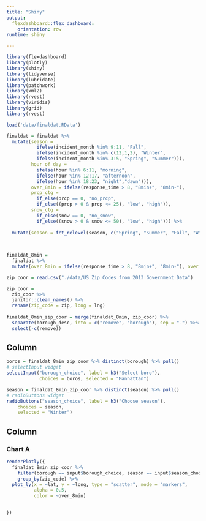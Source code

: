 ```yaml
---
title: "Shiny"
output: 
  flexdashboard::flex_dashboard:
    orientation: row
runtime: shiny

---
```



```r
library(flexdashboard)
library(plotly)
library(shiny)
library(tidyverse)
library(lubridate)
library(patchwork)
library(xml2)
library(rvest)
library(viridis)
library(grid)
library(rvest)

load('data/finaldat.RData')

finaldat = finaldat %>%
  mutate(season = 
           ifelse(incident_month %in% 9:11, "Fall",
           ifelse(incident_month %in% c(12,1,2), "Winter",
           ifelse(incident_month %in% 3:5, "Spring", "Summer"))), 
         hour_of_day = 
           ifelse(hour %in% 6:11, "morning",
           ifelse(hour %in% 12:17, "afternoon",
           ifelse(hour %in% 18:23, "night","dawn"))), 
         over_8min = ifelse(response_time > 8, "8min+", "8min-"),
         prcp_ctg = 
           if_else(prcp == 0, "no_prcp",
           if_else((prcp > 0 & prcp <= 25), "low", "high")),
         snow_ctg = 
           if_else(snow == 0, "no_snow",
           if_else((snow > 0 & snow <= 50), "low", "high"))) %>%
  
  mutate(season = fct_relevel(season, c("Spring", "Summer", "Fall", "Winter")))
  
 

finaldat_8min =
  finaldat %>% 
  mutate(over_8min = ifelse(response_time > 8, "8min+", "8min-"), over_8min = as.factor(over_8min))

zip_coor = read.csv("./data/US Zip Codes from 2013 Government Data")

zip_coor =
  zip_coor %>% 
  janitor::clean_names() %>% 
  rename(zip_code = zip, long = lng)
  
finaldat_8min_zip_coor = merge(finaldat_8min, zip_coor) %>%
  separate(borough_desc, into = c("remove", "borough"), sep = "-") %>%
  select(-c(remove))


```



Column {.sidebar}
-----------------------------------------------------------------------

```r
boros = finaldat_8min_zip_coor %>% distinct(borough) %>% pull() 
# selectInput widget
selectInput("borough_choice", label = h3("Select boro"),
            choices = boros, selected = "Manhattan")

season = finaldat_8min_zip_coor %>% distinct(season) %>% pull()
# radioButtons widget
radioButtons("season_choice", label = h3("Choose season"),
    choices = season, 
    selected = "Winter")
```

Column {data-width=650}
-----------------------------------------------------------------------

### Chart A

```r
renderPlotly({ 
  finaldat_8min_zip_coor %>%
    filter(borough == input$borough_choice, season == input$season_choice) %>%
    group_by(zip_code) %>%
  plot_ly(x = ~lat, y = ~long, type = "scatter", mode = "markers",
          alpha = 0.5, 
          color = ~over_8min)
  

})
```






